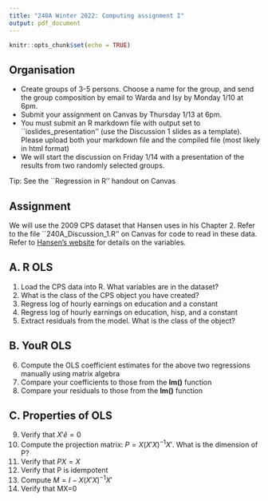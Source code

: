 ```yaml
---
title: "240A Winter 2022: Computing assignment I"
output: pdf_document
---
```


```r
knitr::opts_chunk$set(echo = TRUE)
```

## Organisation

- Create groups of 3-5 persons. Choose a name for the group, and send the group composition by email to Warda and Isy by Monday 1/10 at 6pm.
- Submit your assignment on Canvas by Thursday 1/13 at 6pm. 
- You must submit an R markdown file with output set to ``ioslides_presentation'' (use the Discussion 1 slides as a template). Please upload both your markdown file and the compiled file (most likely in html format)
- We will start the discussion on Friday 1/14 with a presentation of the results from two randomly selected groups. 

Tip:  See the ``Regression in R'' handout on Canvas

## Assignment

We will use the 2009 CPS dataset that Hansen uses in his Chapter 2. Refer to the file ``240A_Discussion_1.R'' on Canvas for code to read in these data. Refer to [Hansen's website](https://www.ssc.wisc.edu/~bhansen/econometrics/cps09mar_description.pdf) for details on the variables. 

## A. R OLS

1. Load the CPS data into R. What variables are in the dataset?  
2. What is the class of the CPS object you have created?  
3. Regress log of hourly earnings on education and a constant  
4. Regress log of hourly earnings on education, hisp, and a constant  
5. Extract residuals from the model. What is the class of the object?  

## B. YouR OLS

6. Compute the OLS coefficient estimates for the above two regressions manually using matrix algebra  
2. Compare your coefficients to those from the **lm()** function  
3. Compare your residuals to those from the **lm()** function  


## C. Properties of OLS

9. Verify that $X'\hat{e}=0$  
2. Compute the projection matrix: $P=X(X'X)^{-1}X'$. What is the dimension of P?  
3. Verify that $PX=X$  
4. Verify that P is idempotent  
5. Compute $M = I - X(X'X)^{-1}X'$  
7. Verify that MX=0  

